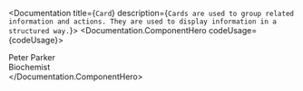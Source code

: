 
<Documentation title={`Card`} description={`
            Cards are used to group related information and actions. They are used to display information in a structured way.
        `}>
            <Documentation.ComponentHero codeUsage={codeUsage}>
                <Card data-accent-color="green" className="bg-gray-50 text-gray-950 flex items-center space-x-2">
                    <Avatar fallback="PP" />
                    <div>
                        <div className="font-medium">
                            Peter Parker
                        </div>
                        <div className="text-xs text-gray-800">
                            Biochemist
                        </div>
                    </div>
                </Card>
            </Documentation.ComponentHero>
        </Documentation>